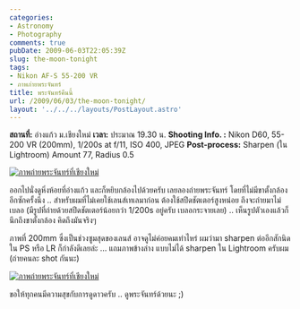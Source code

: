 ```yaml
---
categories:
- Astronomy
- Photography
comments: true
pubDate: 2009-06-03T22:05:39Z
slug: the-moon-tonight
tags:
- Nikon AF-S 55-200 VR
- ภาพภ่ายพระจันทร์
title: พระจันทร์คืนนี้
url: /2009/06/03/the-moon-tonight/
layout: '../../../layouts/PostLayout.astro'
---
```


**สถานที่:** อ่างแก้ว ม.เชียงใหม่
**เวลา:** ประมาณ 19.30 น.
**Shooting Info. :** Nikon D60, 55-200 VR (200mm), 1/200s at f/11, ISO 400, JPEG
**Post-process:** Sharpen (ใน Lightroom) Amount 77, Radius 0.5

[![ภาพถ่ายพระจันทร์ที่เชียงใหม่](https://armno.in.th/wp-content/uploads/2009/06/chiangmais-moon-thumb.jpg)](https://armno.in.th/wp-content/uploads/2009/06/chiangmais-moon.jpg)

ออกไปนั่งดูหิ่งห้อยที่อ่างแก้ว และก็หยิบกล้องไปด้วยครับ เลยลองถ่ายพระจันทร์ โดยที่ไม่มีขาตั้งกล้องอีกซักครั้งนึง .. สำหรับผมที่ไม่เคยใช้เลนส์เทเลมาก่อน ต้องใช้สปีดชัตเตอร์สูงหน่อย ถึงจะถ่ายมาไม่เบลอ (มีรูปที่ถ่ายด้วยสปีดชัตเตอร์น้อยกว่า 1/200s อยู่ครับ เบลอกระจายเลย) .. เห็นรูปตัวเองแล้วก็นึกถึงขาตั้งกล้อง คิดถึงมันจริงๆ

ภาพที่ 200mm ซึ่งเป็นช่วงซูมสุดของเลนส์ อาจดูไม่ค่อยคมเท่าไหร่ ผมว่ามา sharpen ต่ออีกสักนิดใน PS หรือ LR ก็กำลังดีเลยล่ะ … แถมภาพข้างล่าง แบบไม่ได้ sharpen ใน Lightroom ครับผม (ถ่ายคนละ shot กันนะ)

[![ภาพถ่ายพระจันทร์ที่เชียงใหม่](https://armno.in.th/wp-content/uploads/2009/06/dsc-3399-thumb.jpg)](https://armno.in.th/wp-content/uploads/2009/06/dsc-3399.jpg)

ขอให้ทุกคนมีความสุขกับการดูดาวครับ .. ดูพระจันทร์ด้วยนะ ;)

